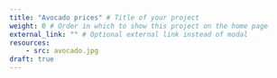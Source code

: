 ```yaml
---
title: "Avocado prices" # Title of your project
weight: 0 # Order in which to show this project on the home page
external_link: "" # Optional external link instead of modal
resources:
    - src: avocado.jpg
draft: true
---
```



